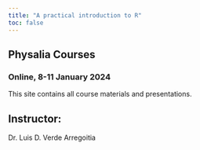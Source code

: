 ```yaml
---
title: "A practical introduction to R"
toc: false
---
```


## Physalia Courses  

### Online, 8-11 January 2024

This site contains all course materials and presentations.

## Instructor:
Dr. Luis D. Verde Arregoitia